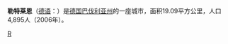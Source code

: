 {{unreferenced|time=2018-10-30T00:26:31+00:00}}

{{Infobox German location
|image_photo        = Rathaus von Röthlein.jpg
|image_caption      = 市政厅
|image_coa          = DEU Röthlein COA.svg
|coordinates       = {{coord|49|58|N|10|13|E|format=dms|display=inline,title}}
|image_plan = Röthlein in SW.svg
|state        = 巴伐利亚
|region  = 下弗兰肯行政区
|district         = 施韦因富特
|elevation              = 211
|area            = 19.09
|population         = 4895
|Stand             = 2006-12-31
|postal_code               = 97520
|area_code           = 09723
|licence               = SW
|Gemeindeschlüssel = 09 6 78 170
|divisions        = 3 [[Ortsteil|Ortsteil]]e
|Straße            = Elmußweg 1
|website           = [https://www.roethlein.de/ www.roethlein.de]
|mayor     = Edgar Engelbrecht
|party            = [[Christlich-Soziale_Union_in_Bayern|CSU/FWG]]
}}

'''勒特莱恩'''（[[德语|德语]]：'''{{lang|de|Röthlein}}'''）是[[德国|德国]][[巴伐利亚州|巴伐利亚州]]的一座城市，面积19.09平方公里，人口4,895人（2006年）。

{{巴伐利亚州行政区划}}

{{Authority control}}
{{Germany-geo-stub}}

[[Category:巴伐利亚州市镇|R]]